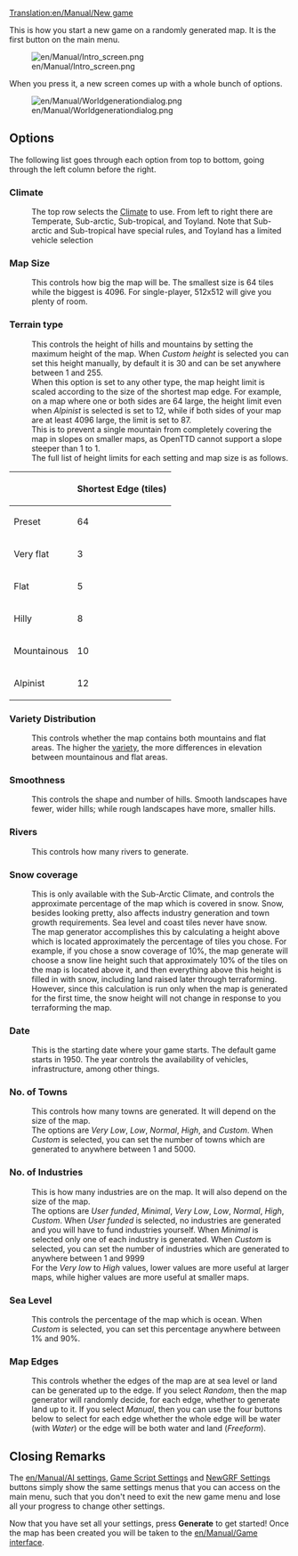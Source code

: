 [[Translation:en/Manual/New game]]

This is how you start a new game on a randomly generated map. It is the first button on the main menu.

[[File:en/Manual/Intro screen.png]]

When you press it, a new screen comes up with a 
whole bunch of options.

[[File:en/Manual/Worldgenerationdialog.png]]

== Options ==
The following list goes through each option from top to bottom, going through the left column before the right.

===Climate===
: The top row selects the [[en/Manual/Climates|Climate]] to use. From left to right there are Temperate, Sub-arctic, Sub-tropical, and Toyland. Note that Sub-arctic and Sub-tropical have special rules, and Toyland has a limited vehicle selection 

===Map Size===
: This controls how big the map will be. The smallest size is 64 tiles while the biggest is 4096. For single-player, 512x512 will give you plenty of room.

===Terrain type===
: This controls the height of hills and mountains by setting the maximum height of the map. When ''Custom height'' is selected you can set this height manually, by default it is 30 and can be set anywhere between 1 and 255.
: When this option is set to any other type, the map height limit is scaled according to the size of the shortest map edge. For example, on a map where one or both sides are 64 large, the height limit even when ''Alpinist'' is selected is set to 12, while if both sides of your map are at least 4096 large, the limit is set to 87. 
: This is to prevent a single mountain from completely covering the map in slopes on smaller maps, as OpenTTD cannot support a slope steeper than 1 to 1.
: The full list of height limits for each setting and map size is as follows.

{| {{en/Wikitable}} 
|- style="font-weight:bold;"
! 
! colspan="7" | Shortest Edge (tiles)
|-
! style="text-align:left;" | Preset
! 64
! 128
! 256
! 512
! 1024
! 2048
! 4096
|-
! style="text-align:left;" | Very flat
| 3
| 3
| 3
| 3
| 4
| 5
| 7
|-
! style="text-align:left;" | Flat
| 5
| 7
| 8
| 9
| 14
| 19
| 31
|-
! style="text-align:left;" | Hilly
| 8
| 9
| 10
| 15
| 23
| 37
| 61
|-
! style="text-align:left;" | Mountainous
| 10
| 11
| 17
| 19
| 49
| 63
| 73
|-
! style="text-align:left;" | Alpinist
| 12 
| 19 
| 25 
| 31 
| 67 
| 75 
| 87
|}
===Variety Distribution===
: This controls whether the map contains both mountains and flat areas. The higher the [[en/Manual/Variety distribution|variety]], the more differences in elevation between mountainous and flat areas.

===Smoothness===
: This controls the shape and number of hills. Smooth landscapes have fewer, wider hills; while rough landscapes have more, smaller hills.

===Rivers===
: This controls how many rivers to generate.

===Snow coverage===
: This is only available with the Sub-Arctic Climate, and controls the approximate percentage of the map which is covered in snow. Snow, besides looking pretty, also affects industry generation and town growth requirements. Sea level and coast tiles never have snow.
: The map generator accomplishes this by calculating a height above which is located approximately the percentage of tiles you chose. For example, if you chose a snow coverage of 10%, the map generate will choose a snow line height such that approximately 10% of the tiles on the map is located above it, and then everything above this height is filled in with snow, including land raised later through terraforming. However, since this calculation is run only when the map is generated for the first time, the snow height will not change in response to you terraforming the map.

===Date===
: This is the starting date where your game starts. The default game starts in 1950. The year controls the availability of vehicles, infrastructure, among other things.

===No. of Towns===
: This controls how many towns are generated. It will depend on the size of the map. 
: The options are ''Very Low'', ''Low'', ''Normal'', ''High'', and ''Custom''. When ''Custom'' is selected, you can set the number of towns which are generated to anywhere between 1 and 5000.

===No. of Industries===
: This is how many industries are on the map. It will also depend on the size of the map.
: The options are ''User funded'', ''Minimal'', ''Very Low'', ''Low'', ''Normal'', ''High'', ''Custom''. When ''User funded'' is selected, no industries are generated and you will have to fund industries yourself. When ''Minimal'' is selected only one of each industry is generated. When ''Custom'' is selected, you can set the number of industries which are generated to anywhere between 1 and 9999
: For the ''Very low'' to ''High'' values, lower values are more useful at larger maps, while higher values are more useful at smaller maps.

===Sea Level===
: This controls the percentage of the map which is ocean. When ''Custom'' is selected, you can set this percentage anywhere between 1% and 90%.

===Map Edges===
: This controls whether the edges of the map are at sea level or land can be generated up to the edge. If you select ''Random'', then the map generator will randomly decide, for each edge, whether to generate land up to it. If you select ''Manual'', then you can use the four buttons below to select for each edge whether the whole edge will be water (with ''Water'') or the edge will be both water and land (''Freeform'').

== Closing Remarks ==
The [[en/Manual/AI settings]], [[en/Manual/Game script#setting-game-script-parameters|Game Script Settings]] and [[en/Manual/Game script#setting-game-script-parameters|NewGRF Settings]] buttons simply show the same settings menus that you can access on the main menu, such that you don't need to exit the new game menu and lose all your progress to change other settings.

Now that you have set all your settings, press '''Generate''' to get started! Once the map has been created you will be taken to the [[en/Manual/Game interface]].